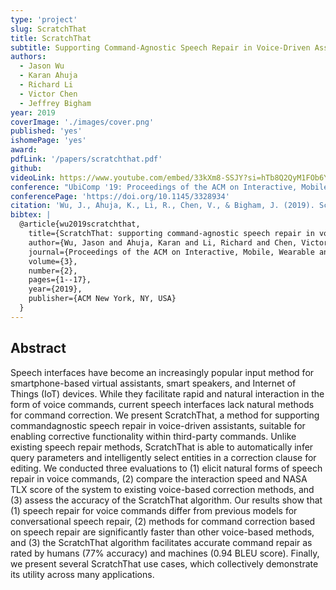```yaml
---
type: 'project'
slug: ScratchThat
title: ScratchThat
subtitle: Supporting Command-Agnostic Speech Repair in Voice-Driven Assistants
authors:
  - Jason Wu
  - Karan Ahuja
  - Richard Li
  - Victor Chen
  - Jeffrey Bigham
year: 2019
coverImage: './images/cover.png'
published: 'yes'
ishomePage: 'yes'
award:
pdfLink: '/papers/scratchthat.pdf'
github:
videoLink: https://www.youtube.com/embed/33kXm8-SSJY?si=hTb8Q2QyM1FOb6Y7
conference: "UbiComp '19: Proceedings of the ACM on Interactive, Mobile, Wearable and Ubiquitous Technologies"
conferencePage: 'https://doi.org/10.1145/3328934'
citation: 'Wu, J., Ahuja, K., Li, R., Chen, V., & Bigham, J. (2019). ScratchThat: supporting command-agnostic speech repair in voice-driven assistants. Proceedings of the ACM on Interactive, Mobile, Wearable and Ubiquitous Technologies, 3(2), 1-17.'
bibtex: |
  @article{wu2019scratchthat,
    title={ScratchThat: supporting command-agnostic speech repair in voice-driven assistants},
    author={Wu, Jason and Ahuja, Karan and Li, Richard and Chen, Victor and Bigham, Jeffrey},
    journal={Proceedings of the ACM on Interactive, Mobile, Wearable and Ubiquitous Technologies},
    volume={3},
    number={2},
    pages={1--17},
    year={2019},
    publisher={ACM New York, NY, USA}
  }
---
```


## Abstract

Speech interfaces have become an increasingly popular input method for smartphone-based virtual assistants, smart speakers, and Internet of Things (IoT) devices. While they facilitate rapid and natural interaction in the form of voice commands, current speech interfaces lack natural methods for command correction. We present ScratchThat, a method for supporting commandagnostic speech repair in voice-driven assistants, suitable for enabling corrective functionality within third-party commands. Unlike existing speech repair methods, ScratchThat is able to automatically infer query parameters and intelligently select entities in a correction clause for editing. We conducted three evaluations to (1) elicit natural forms of speech repair in voice commands, (2) compare the interaction speed and NASA TLX score of the system to existing voice-based correction methods, and (3) assess the accuracy of the ScratchThat algorithm. Our results show that (1) speech repair for voice commands differ from previous models for conversational speech repair, (2) methods for command correction based on speech repair are significantly faster than other voice-based methods, and (3) the ScratchThat algorithm facilitates accurate command repair as rated by humans (77% accuracy) and machines (0.94 BLEU score). Finally, we present several ScratchThat use cases, which collectively demonstrate its utility across many applications.

